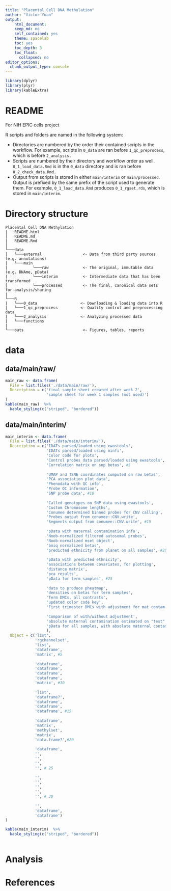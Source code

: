 ```yaml
---
title: "Placental Cell DNA Methylation"
author: "Victor Yuan"
output:
    html_document:
    keep_md: no
    self_contained: yes
    theme: spacelab
    toc: yes
    toc_depth: 3
    toc_float:
      collapsed: no
editor_options:
  chunk_output_type: console
---
```


```r
library(dplyr)
library(plyr)
library(kableExtra)
```

# README

For NIH EPIC cells project

R scripts and folders are named in the following system:

* Directories are numbered by the order their contained scripts in the workflow. For example, scripts
in `0_data` are ran before `1_qc_preprocess`, which is before `2_analysis.`
* Scripts are numbered by their directory and workflow order as well. `0_1_load_data.Rmd` is in the 
`0_data` directory and is ran before `0_2_check_data.Rmd.`
* Output from scripts is stored in either `main/interim` or `main/processed`. Output is prefixed by the
same prefix of the script used to generate them. For example, `0_1_load_data.Rmd` produces 
`0_1_rgset.rds`, which is stored in `main/interim`.

# Directory structure

```
Placental Cell DNA Methylation
|   README.html
│   README.md                   
|   README.Rmd 
│   
└───data
│   └───external                  <- Data from third party sources (e.g. annotations)
│   └───main
|           └───raw               <- The original, immutable data (e.g. DNAme, pData)          
|           └───interim           <- Intermediate data that has been transformed
│           └───processed         <- The final, canonical data sets for analysis/sharing
|
└───R
|   └───0_data                   <- Downloading & loading data into R
|   └───1_qc_preprocess          <- Quality control and preprocessing data
|   └───2_analysis               <- Analyzing processed data
|   └───functions                 
|
└───outs                          <- Figures, tables, reports
```

# data

## data/main/raw/

```r
main_raw <- data.frame(
  File = list.files('./data/main/raw/'),
  Description = c('final sample sheet created after week 2',
                  'sample sheet for week 1 samples (not used)')
)
kable(main_raw)  %>%
  kable_styling(c("striped", "bordered"))
```

## data/main/interim/

```r

main_interim <- data.frame(
  File = list.files('./data/main/interim/'),
  Description = c('IDATs parsed/loaded using ewastools',
                  'IDATs parsed/loaded using minfi',
                  'Color code for plots',
                  'Control probes data parsed/loaded using ewastools',
                  'Correlation matrix on snp betas', #5
                  
                  'UMAP and TSNE coordinates computed on raw betas', 
                  'PCA association plot data',
                  'Phenodata with QC info',
                  'Probe QC information',
                  'SNP probe data', #10
                  
                  'Called genotypes on SNP data using ewastools', 
                  'Custom Chromosome lengths',
                  'Conumee determined binned probes for CNV calling',
                  'Probes output from conumee::CNV.write',
                  'Segments output from conumee::CNV.write', #15
                  
                  'pData with maternal contamination info', 
                  'Noob-normalized filtered autosomal probes',
                  'Noob-normalized mset object',
                  'bmiq normalized betas',
                  'predicted ethnicity from planet on all samples', #20
                  
                  'pData with predicted ethnicity',
                  'associations between covariates, for plotting',
                  'distance matrix',
                  'pca results',
                  'pData for term samples', #25
                  
                  'data to produce pheatmap',
                  'densities on betas for term samples',
                  'Term DMCs, all contrasts',
                  'updated color code key',
                  'First trimester DMCs with adjustment for mat contam', #30
                  
                  'Comparison of with/without adjustment',
                  'absolute maternal contamination estimated on "test" samples',
                  'pData for all samples, with absolute maternal contamination added'
                  ),
  Object = c('list',
             'rgchannelset',
             'list',
             'dataframe',
             'matrix', #5
             
             'dataframe', 
             'dataframe',
             'dataframe',
             'dataframe',
             'matrix', #10
             
             'list', 
             'dataframe?',
             'dataframe',
             'dataframe',
             'dataframe', #15
             
             'dataframe', 
             'matrix',
             'methylset',
             'matrix',
             'data.frame?',#20
             
             'dataframe',
             '',
             '',
             '',
             '', # 25
             
             '',
             '',
             '',
             '',
             '', # 30
             
             '',
             'dataframe',
             'dataframe') 
)

kable(main_interim)  %>%
  kable_styling(c("striped", "bordered"))
  
```

# Analysis

# References


